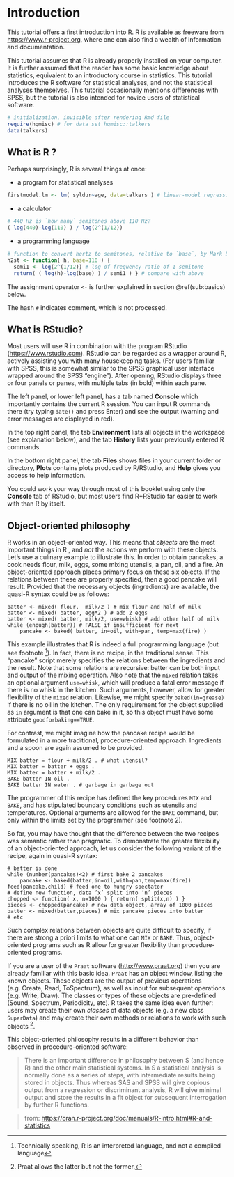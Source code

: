 # Introduction {#ch:introduction}

This tutorial offers a first introduction into R. 
R is available as freeware from
<https://www.r-project.org>, where one can also find a wealth of
information and documentation.

This tutorial assumes that R is already properly
installed on your computer. It is further assumed that the reader has
some basic knowledge about statistics, equivalent to an introductory
course in statistics. This tutorial introduces the R 
software for statistical analyses, and not the statistical analyses
themselves. This tutorial occasionally mentions differences with SPSS,
but the tutorial is also intended for novice users of statistical
software.

```r
# initialization, invisible after rendering Rmd file
require(hqmisc) # for data set hqmisc::talkers
data(talkers)
```

## What is R ? {#sec:whatisR}

Perhaps surprisingly, R is several things at once:

-   a program for statistical analyses

```r
firstmodel.lm <- lm( syldur~age, data=talkers ) # linear-model regression
```

-   a calculator

```r
# 440 Hz is `how many` semitones above 110 Hz?
( log(440)-log(110) ) / log(2^(1/12)) 
```

-   a programming language

```r
# function to convert hertz to semitones, relative to `base`, by Mark Liberman
h2st <- function( h, base=110 ) { 
  semi1 <- log(2^(1/12)) # log of frequency ratio of 1 semitone
  return( ( log(h)-log(base) ) / semi1 ) } # compare with above
```

The assignment operator `<-`
is further explained in section \@ref(sub:basics) below. 

The hash `#` indicates comment, which is not processed.

## What is RStudio? {#sec:whatisrstudio}

Most users will use R in combination with the program RStudio (<https://www.rstudio.com>). RStudio can be regarded as a wrapper around R, actively assisting you with many housekeeping tasks. (For users familiar with SPSS, this is somewhat similar to the SPSS graphical user interface wrapped around the SPSS "engine"). After opening, RStudio displays three or four panels or panes, with multiple tabs (in bold) within each pane. 

The left panel, or lower left panel, has a tab named **Console** which importantly contains the current R session. You can input R commands there (try typing `date()` and press Enter) and see the output (warning and error messages are displayed in red). 

In the top right panel, the tab **Environment** lists all objects in the workspace (see explanation below), and the tab **History** lists your previously entered R commands. 

In the bottom right panel, the tab **Files** shows files in your current folder or directory, **Plots** contains plots produced by R/RStudio, and **Help** gives you access to help information. 

You could work your way through most of this booklet using only the **Console** tab of RStudio, but most users find R+RStudio far easier to work with than R by itself. 

## Object-oriented philosophy {#sec:objectorientedphilosophy}

R works in an object-oriented way. This means that
*objects* are the most important things in R , and *not*
the actions we perform with these objects. Let's use a culinary example
to illustrate this. In order to obtain pancakes, a cook needs flour,
milk, eggs, some mixing utensils, a pan, oil, and a fire. An
object-oriented approach places primary focus on these six objects. If
the relations between these are properly specified, then a good pancake
will result. Provided that the necessary objects (ingredients) are
available, the quasi-R syntax could be as follows:
```text
batter <- mixed( flour,  milk/2 ) # mix flour and half of milk
batter <- mixed( batter, egg*2 ) # add 2 eggs
batter <- mixed( batter, milk/2, use=whisk) # add other half of milk
while (enough(batter)) # FALSE if insufficient for next
    pancake <- baked( batter, in=oil, with=pan, temp=max(fire) )
```

This example illustrates that R is indeed a full
programming language (but see footnote ^[Technically speaking, R is an interpreted language, and not a compiled language]). 
In fact, there is no recipe, in the
traditional sense. This "pancake" script merely specifies the relations
between the ingredients and the result. Note that some relations are
recursive: batter can be both input and output of the mixing operation.
Also note that the `mixed` relation takes an
optional argument `use=whisk`, which will produce
a fatal error message if there is no whisk in the kitchen. Such
arguments, however, allow for greater flexibility of the
`mixed` relation. Likewise, we might specify
`baked(in=grease)` if there is no oil in the
kitchen. The only requirement for the object supplied as
`in` argument is that one can bake in it, so this
object must have some attribute
`goodforbaking==TRUE`.

For contrast, we might imagine how the pancake recipe would be
formulated in a more traditional, procedure-oriented approach.
Ingredients and a spoon are again assumed to be provided.
```text
MIX batter = flour + milk/2 . # what utensil? 
MIX batter = batter + eggs . 
MIX batter = batter + milk/2 .
BAKE batter IN oil .
BAKE batter IN water . # garbage in garbage out
```

The programmer of this recipe has defined the key procedures `MIX` and
`BAKE`, and has stipulated boundary conditions such as utensils and
temperatures. Optional arguments are allowed for the `BAKE` command, but
only within the limits set by the programmer (see footnote 2).

So far, you may have thought that the difference between the two recipes
was semantic rather than pragmatic. To demonstrate the greater
flexibility of an object-oriented approach, let us consider the
following variant of the recipe, again in quasi-R syntax:

```text
# batter is done
while (number(pancakes)<2) # first bake 2 pancakes
    pancake <- baked(batter,in=oil,with=pan,temp=max(fire))
feed(pancake,child) # feed one to hungry spectator
# define new function, data ’x’ split into ’n’ pieces
chopped <- function( x, n=1000 ) { return( split(x,n) ) } 
pieces <- chopped(pancake) # new data object, array of 1000 pieces
batter <- mixed(batter,pieces) # mix pancake pieces into batter
# etc
```

Such complex relations between objects are quite difficult to specify,
if there are strong a priori limits to what one can `MIX` or `BAKE`.
Thus, object-oriented programs such as R  allow for
greater flexibility than procedure-oriented programs.

If you are a user of the `Praat` software (<http://www.praat.org>) then you are already familiar with this basic idea. 
`Praat` has an object window, listing the known objects.
These objects are the output of previous operations (e.g. Create, Read,
ToSpectrum), as well as input for subsequent operations (e.g. Write,
Draw). The classes or types of these objects are pre-defined (Sound,
Spectrum, Periodicity, etc). R  takes the same idea even
further: users may create their own *classes* of data objects (e.g. a new
class `SuperData`) and may create their own methods or relations to work with
such objects ^[Praat allows the latter but not the former.].

This object-oriented philosophy results in a different behavior than
observed in procedure-oriented software:

> There is an important difference in philosophy between S (and hence R)
> and the other main statistical systems. In S a statistical analysis is
> normally done as a series of steps, with intermediate results being
> stored in objects. Thus whereas SAS and SPSS will give copious output
> from a regression or discriminant analysis, R will give minimal output
> and store the results in a fit object for subsequent interrogation by
> further R functions.

> from: <https://cran.r-project.org/doc/manuals/R-intro.html#R-and-statistics>
